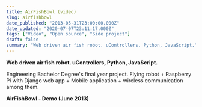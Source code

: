 ```yaml
---
title: AirFishBowl (video)
slug: airfishbowl
date_published: "2013-05-31T23:00:00.000Z"
date_updated: "2020-07-07T23:11:17.000Z"
tags: ["Video", "Open source", "Side project"]
draft: false
summary: "Web driven air fish robot. uControllers, Python, JavaScript."
---
```


**Web driven air fish robot. uControllers, Python, JavaScript.**

Engineering Bachelor Degree's final year project. Flying robot + Raspberry Pi with Django web app + Mobile application + wireless communication among them.

**AirFishBowl - Demo (June 2013)**
